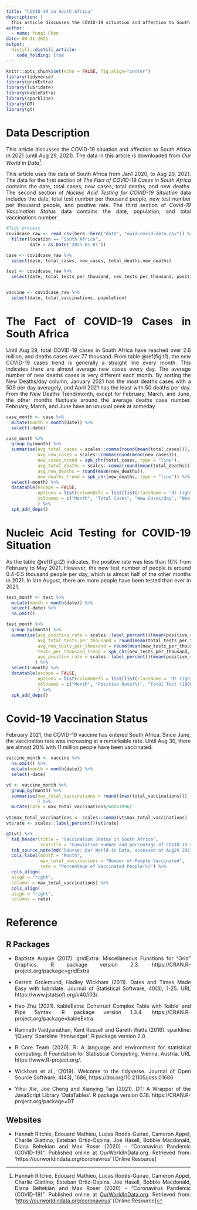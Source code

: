 ```yaml
---
title: "COVID-19 in South Africa"
description: |
  This article discusses the COVID-19 situation and affection to South Africa in 2021 (until Aug 29, 2021).
author:
  - name: Yunqi Chen
date: 08-31-2021
output:
  distill::distill_article:
    code_folding: true
---
```



<style>
body {
text-align: justify}
</style>

```r
knitr::opts_chunk$set(echo = FALSE, fig.align="center")
library(tidyverse)
library(gridExtra)
library(lubridate)
library(kableExtra)
library(sparkline)
library(DT)
library(gt)
```

# Data Description

This article discusses the COVID-19 situation and affection to South Africa in 2021 (until Aug 29, 2021). The data in this article is downloaded from *Our World in Data*^[Hannah Ritchie, Edouard Mathieu, Lucas Rodés-Guirao, Cameron Appel, Charlie Giattino, Esteban Ortiz-Ospina, Joe Hasell, Bobbie Macdonald, Diana Beltekian and Max Roser (2020) - "Coronavirus Pandemic (COVID-19)". Published online at [OurWorldInData.org](http://ourworldindata.org/). Retrieved from: '[https://ourworldindata.org/coronavirus](https://ourworldindata.org/coronavirus)' [Online Resource]].

This article uses the data of South Africa from Jan1 2020, to Aug 29, 2021. The data for the first section of *The Fact of COVID-19 Cases in South Africa* contains the date, total cases, new cases, total deaths, and new deaths. The second section of *Nucleic Acid Testing for COVID-19 Situation* data includes the date, total test number per thousand people, new test number per thousand people, and positive rate. The third section of *Covid-19 Vaccination Status* data contains the date, population, and total vaccinations number.

```r
#Tidy process
covidcase_raw <- read_csv(here::here("data", "owid-covid-data.csv")) %>% 
  filter(location == "South Africa",
         date > as.Date('2021-01-01'))

case <- covidcase_raw %>% 
  select(date, total_cases, new_cases, total_deaths,new_deaths)

test <- covidcase_raw %>% 
  select(date, total_tests_per_thousand, new_tests_per_thousand, positive_rate)


vaccine <- covidcase_raw %>% 
  select(date, total_vaccinations, population)
```

# The Fact of COVID-19 Cases in South Africa

Until Aug 29, total COVID-19 cases in South Africa have reached over 2.6 million, and deaths cases over 77 thousand. From table \@ref(fig:t1), the new COVID-19 cases trend is generally a straight line every month. This indicates there are almost average new cases every day. The average number of new deaths cases is very different each month. By sorting the New Deaths/day column, January 2021 has the most deaths cases with a 509 per day averagely, and April 2021 has the least with 50 deaths per day. From the New Deaths Trend/month, except for February, March, and June, the other months fluctuate around the average deaths case number. February, March, and June have an unusual peek at someday.

```r
case_month <- case %>% 
  mutate(month = month(date)) %>% 
  select(-date)

case_month %>% 
  group_by(month) %>% 
  summarise(avg_total_cases = scales::comma(round(mean(total_cases))),
            avg_new_cases = scales::comma(round(mean(new_cases))),
            new_cases_trend = spk_chr(total_cases, type = "line"),
            avg_total_deaths = scales::comma(round(mean(total_deaths))),
            avg_new_deaths = round(mean(new_deaths)),
            new_deaths_trend = spk_chr(new_deaths, type = "line")) %>% 
  select(-month) %>% 
  datatable(escape = FALSE, 
            options = list(columnDefs = list(list(className = 'dt-right', targets = 0:4))),
            colnames = c("Month", "Total Cases", "New Cases/day", "New Cases Trend/month","Total Deaths", "New Deaths/day", "New Deaths Trend/month")
            ) %>%
  spk_add_deps()
```

# Nucleic Acid Testing for COVID-19 Situation

As the table \@ref(fig:t2) indicates, the positive rate was less than 10% from February to May 2021. However, the new test number of people is around 0.4-0.5 thousand people per day, which is almost half of the other months in 2021. In late August, there are more people have been tested than ever in 2021.

```r
test_month <- test %>% 
  mutate(month = month(date)) %>% 
  select(-date) %>% 
  na.omit()

test_month %>% 
  group_by(month) %>% 
  summarise(avg_positive_rate = scales::label_percent()(mean(positive_rate)),
            avg_total_tests_per_thousand = round(mean(total_tests_per_thousand)),
            avg_new_tests_per_thousand = round(mean(new_tests_per_thousand),2),
            tests_per_thousand_trend = spk_chr(new_tests_per_thousand, type = "line"),
            avg_positive_rate = scales::label_percent()(mean(positive_rate))
           ) %>% 
  select(-month) %>% 
  datatable(escape = FALSE, 
            options = list(columnDefs = list(list(className = 'dt-right', targets = 0:4))),
            colnames = c("Month", "Positive Rate(%)", "Total Test (1000 ppl)", "New Test (1000 ppl/day)", "New Test Trend/month")
            ) %>%
  spk_add_deps()
```

# Covid-19 Vaccination Status

February 2021, the COVID-19 vaccine has entered South Africa. Since June, the vaccination rate was increasing at a remarkable rate. Until Aug 30, there are almost 20% with 11 million people have been vaccinated.

```r
vaccine_month <- vaccine %>% 
  na.omit() %>% 
  mutate(month = month(date)) %>% 
  select(-date)

vt <- vaccine_month %>% 
  group_by(month) %>% 
  summarise(max_total_vaccinations = round((max(total_vaccinations)))
            ) %>% 
  mutate(rate = max_total_vaccinations/60041996)
  
vt$max_total_vaccinations <- scales::comma(vt$max_total_vaccinations)
vt$rate <- scales::label_percent()(vt$rate)

gt(vt) %>% 
  tab_header(title = "Vaccination Status in South Africa",
             subtitle = "Cumulative number and percentage of COVID-19 vaccination in South Africa from February to August.") %>% 
  tab_source_note(md("Source: Our World in Data, accessed at Aug29 2021")) %>% 
  cols_label(month = "Month",
             max_total_vaccinations = "Number of People Vaccinated",
             rate = "Percentage of Vaccinated People(%)") %>% 
  cols_align(
  align = "right",
  columns = max_total_vaccinations) %>% 
  cols_align(
  align = "right",
  columns = rate)
```






# Reference

## R Packages
- Baptiste Auguie (2017). gridExtra: Miscellaneous Functions for "Grid" Graphics. R
  package version 2.3. https://CRAN.R-project.org/package=gridExtra

- Garrett Grolemund, Hadley Wickham (2011). Dates and Times Made Easy with
  lubridate. Journal of Statistical Software, 40(3), 1-25. URL
  https://www.jstatsoft.org/v40/i03/.
  
- Hao Zhu (2021). kableExtra: Construct Complex Table with 'kable' and Pipe Syntax.
  R package version 1.3.4. https://CRAN.R-project.org/package=kableExtra

- Ramnath Vaidyanathan, Kent Russell and Gareth Watts (2016). sparkline: 'jQuery' Sparkline
  'htmlwidget'. R package version 2.0.

- R Core Team (2020). R: A language and environment for statistical computing. R
  Foundation for Statistical Computing, Vienna, Austria. URL
  https://www.R-project.org/.
  
- Wickham et al., (2019). Welcome to the tidyverse. Journal of Open Source
  Software, 4(43), 1686, https://doi.org/10.21105/joss.01686

- Yihui Xie, Joe Cheng and Xianying Tan (2021). DT: A Wrapper of the JavaScript Library
  'DataTables'. R package version 0.18. https://CRAN.R-project.org/package=DT

## Websites

- Hannah Ritchie, Edouard Mathieu, Lucas Rodés-Guirao, Cameron Appel, Charlie Giattino, Esteban Ortiz-Ospina, Joe Hasell, Bobbie Macdonald, Diana Beltekian and Max Roser (2020) - "Coronavirus Pandemic (COVID-19)". Published online at OurWorldInData.org. Retrieved from: 'https://ourworldindata.org/coronavirus' [Online Resource]
